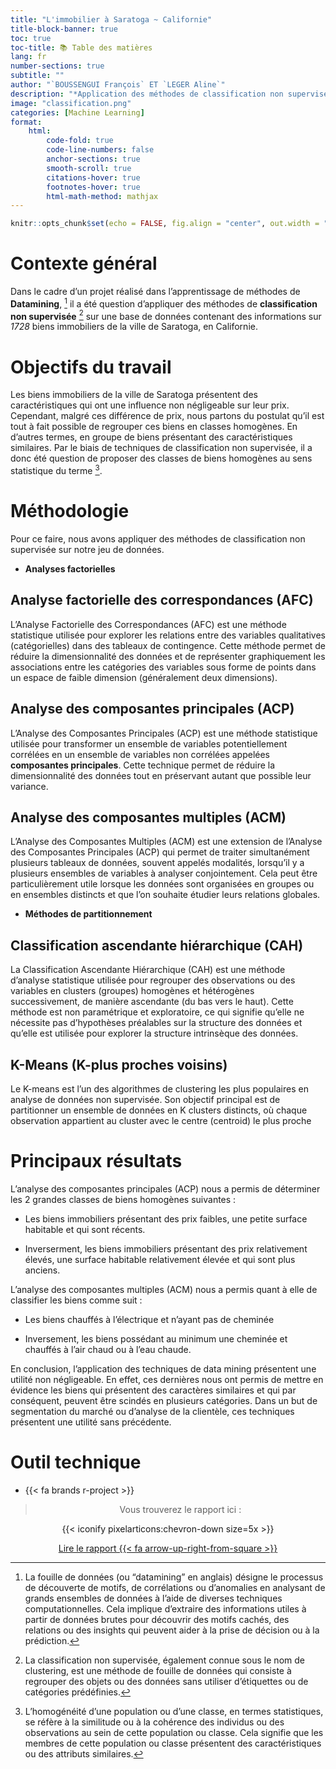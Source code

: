 ```yaml
---
title: "L'immobilier à Saratoga ~ Californie"
title-block-banner: true
toc: true
toc-title: 📚 Table des matières
lang: fr
number-sections: true
subtitle: ""
author: "`BOUSSENGUI François` ET `LEGER Aline`"
description: "*Application des méthodes de classification non supervisée*"
image: "classification.png"
categories: [Machine Learning]
format:
    html:
        code-fold: true 
        code-line-numbers: false
        anchor-sections: true
        smooth-scroll: true
        citations-hover: true
        footnotes-hover: true
        html-math-method: mathjax
---
```


```r
knitr::opts_chunk$set(echo = FALSE, fig.align = "center", out.width = "100%")
```

# Contexte général  

Dans le cadre d'un projet réalisé dans l'apprentissage de méthodes de **Datamining**, [^1] il a été question d'appliquer des méthodes de **classification non supervisée** [^2] sur une base de données contenant des informations sur *1728* biens immobiliers de la ville de Saratoga, en Californie.

[^1]: La fouille de données (ou "datamining" en anglais) désigne le processus de découverte de motifs, de corrélations ou d'anomalies en analysant de grands ensembles de données à l'aide de diverses techniques computationnelles. Cela implique d'extraire des informations utiles à partir de données brutes pour découvrir des motifs cachés, des relations ou des insights qui peuvent aider à la prise de décision ou à la prédiction.

[^2]: La classification non supervisée, également connue sous le nom de clustering, est une méthode de fouille de données qui consiste à regrouper des objets ou des données sans utiliser d'étiquettes ou de catégories prédéfinies.

# Objectifs du travail

Les biens immobiliers de la ville de Saratoga présentent des caractéristiques qui ont une influence non négligeable sur leur prix. Cependant, malgré ces différence de prix, nous partons du postulat qu'il est tout à fait possible de regrouper ces biens en classes homogènes. En d'autres termes, en groupe de biens présentant des caractéristiques similaires. Par le biais de techniques de classification non supervisée, il a donc été  question de proposer des classes de biens homogènes au sens statistique du terme [^3].

[^3]: L'homogénéité d'une population ou d'une classe, en termes statistiques, se réfère à la similitude ou à la cohérence des individus ou des observations au sein de cette population ou classe. Cela signifie que les membres de cette population ou classe présentent des caractéristiques ou des attributs similaires.

# Méthodologie

Pour ce faire, nous avons appliquer des méthodes de classification non supervisée sur notre jeu de données.

* **Analyses factorielles**

::: {.callout-tip icon=false collapse="true"}
## Analyse factorielle des correspondances (AFC)

L'Analyse Factorielle des Correspondances (AFC) est une méthode statistique utilisée pour explorer les relations entre des variables qualitatives (catégorielles) dans des tableaux de contingence. Cette méthode permet de réduire la dimensionnalité des données et de représenter graphiquement les associations entre les catégories des variables sous forme de points dans un espace de faible dimension (généralement deux dimensions).

:::

::: {.callout-tip icon=false collapse="true"}
## Analyse des composantes principales (ACP)

L'Analyse des Composantes Principales (ACP) est une méthode statistique utilisée pour transformer un ensemble de variables potentiellement corrélées en un ensemble de variables non corrélées appelées **composantes principales**. Cette technique permet de réduire la dimensionnalité des données tout en préservant autant que possible leur variance.
:::

::: {.callout-tip icon=false collapse="true"}
## Analyse des composantes multiples (ACM)

L'Analyse des Composantes Multiples (ACM) est une extension de l'Analyse des Composantes Principales (ACP) qui permet de traiter simultanément plusieurs tableaux de données, souvent appelés modalités, lorsqu'il y a plusieurs ensembles de variables à analyser conjointement. Cela peut être particulièrement utile lorsque les données sont organisées en groupes ou en ensembles distincts et que l'on souhaite étudier leurs relations globales.
:::

* **Méthodes de partitionnement**

::: {.callout-tip icon=false collapse="true"}
## Classification ascendante hiérarchique (CAH)

La Classification Ascendante Hiérarchique (CAH) est une méthode d'analyse statistique utilisée pour regrouper des observations ou des variables en clusters (groupes) homogènes et hétérogènes successivement, de manière ascendante (du bas vers le haut). Cette méthode est non paramétrique et exploratoire, ce qui signifie qu'elle ne nécessite pas d'hypothèses préalables sur la structure des données et qu'elle est utilisée pour explorer la structure intrinsèque des données.

:::

::: {.callout-tip icon=false collapse="true"}
##  K-Means (K-plus proches voisins)

Le K-means est l'un des algorithmes de clustering les plus populaires en analyse de données non supervisée. Son objectif principal est de partitionner un ensemble de données en K clusters distincts, où chaque observation appartient au cluster avec le centre (centroid) le plus proche

:::


# Principaux résultats

L'analyse des composantes principales (ACP) nous a permis de déterminer les 2 grandes classes de biens homogènes suivantes :

-   Les biens immobiliers présentant des prix faibles, une petite surface habitable et qui sont récents.

-   Inverserment, les biens immobiliers présentant des prix relativement élevés, une surface habitable relativement élevée et qui sont plus anciens.

L'analyse des composantes multiples (ACM) nous a permis quant à elle de classifier les biens comme suit :

-   Les biens chauffés à l'électrique et n'ayant pas de cheminée

-   Inversement, les biens possédant au minimum une cheminée et chauffés à l'air chaud ou à l'eau chaude.

En conclusion, l'application des techniques de data mining présentent une utilité non négligeable. En effet, ces dernières nous ont permis de mettre en évidence les biens qui présentent des caractères similaires et qui par conséquent, peuvent être scindés en plusieurs catégories. Dans un but de segmentation du marché ou d'analyse de la clientèle, ces techniques présentent une utilité sans précédente. 


# Outil technique 

- {{< fa brands r-project >}}


::: {style="text-align:center;"}
> Vous trouverez le rapport ici :

::: chevron-styling
{{< iconify pixelarticons:chevron-down size=5x >}}
:::
:::


::: {style="text-align:center;"}
[Lire le rapport {{< fa arrow-up-right-from-square >}}](immobilier_saratoga.pdf){.btn .btn-outline-primary .btn .center role="button"}
:::




